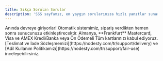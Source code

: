 ```yaml
---
title: Sıkça Sorulan Sorular
description: 'SSS sayfamız, en yaygın sorularınıza hızlı yanıtlar sunar. Ürünlerimiz, hizmetlerimiz ve politikalarımız hakkında bilgi almak için bu sayfayı ziyaret edebilirsiniz.'
---
```


<AccordionGroup>
  <Accordion title="Kurulum ne kadar sürer?">
    Anında devreye giriyorlar! Otomatik sistemimiz, sipariş verdikten hemen sonra sunucunuzu etkinleştirecektir.
  </Accordion>

  <Accordion title="Hangi lokasyonlarda hizmet veriyorsunuz?">
    Almanya, **Frankfurt**
  </Accordion>

  <Accordion title="Hangi ödeme yöntemlerini kabul ediyorsunuz?">
    Mastercard, Visa ve AMEX Kredi/Banka veya Ön Ödemeli Tüm kartlarınızı kabul ediyoruz.
  </Accordion>

  <Accordion title="İade politikanız mevcut mu?">
    [Teslimat ve İade Sözleşmemizi](https://nodesty.com/tr/support/delivery) ve [Adil Kullanım Politikamızı](https://nodesty.com/tr/support/fair-use) inceleyebilirsiniz.
  </Accordion>
</AccordionGroup>
